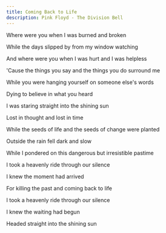 ```yaml
---
title: Coming Back to Life
description: Pink Floyd - The Division Bell
---
```


Where were you when I was burned and broken

While the days slipped by from my window watching

And where were you when I was hurt and I was helpless

'Cause the things you say and the things you do surround me



While you were hanging yourself on someone else's words

Dying to believe in what you heard

I was staring straight into the shining sun

Lost in thought and lost in time



While the seeds of life and the seeds of change were planted

Outside the rain fell dark and slow

While I pondered on this dangerous but irresistible pastime

I took a heavenly ride through our silence



I knew the moment had arrived

For killing the past and coming back to life

I took a heavenly ride through our silence

I knew the waiting had begun

Headed straight into the shining sun
